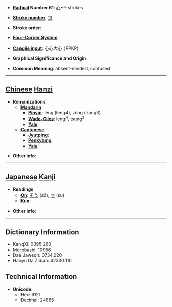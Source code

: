 * '''[[Wiktionary:Chinese radical index| Radical]] Number 61''': [[Wiktionary:Chinese radical index 心|心]]+9 strokes

* '''[[Wiktionary:Chinese total strokes index|Stroke number]]''': [[Wiktionary:Chinese total strokes index 13|13]]

* '''Stroke order''': 

* '''[[Wiktionary:Chinese four corner index|Four-Corner System]]''': 

* '''[[Wiktionary:Chinese Cangjie index|Cangjie input]]''': 心心大心 (PPKP)

* '''Graphical Significance and Origin''': 

* '''Common Meaning''': absent-minded, confused

----

== [[Chinese]] [[Hanzi]] ==

* '''Romanizations'''
** '''[[Mandarin]]'''
*** '''[[Pinyin]]''': lèng (leng4), zǒng (zong3)
*** '''[[Wade-Giles]]''': leng<sup>4</sup>, tsung<sup>3</sup>
*** '''[[Yale]]''': 
** '''[[Cantonese]]'''
*** '''[[Jyutping]]''':
*** '''[[Penkyamp]]''': 
*** '''[[Yale]]''': 

* '''Other info''': 

----

== [[Japanese]] [[Kanji]] ==

* '''Readings'''
** '''[[On]]''': [[そう]] (sō), [[す]] (su)
** '''[[Kun]]''': 

* '''Other info''':  

----

== Dictionary Information ==

* KangXi: 0395.260
* Morobashi: 10956
* Dae Jaweon: 0734.020
* Hanyu Da Zidian: 42330.110

== Technical Information ==

* '''Unicode''':
** Hex: 6121
** Decimal: 24865